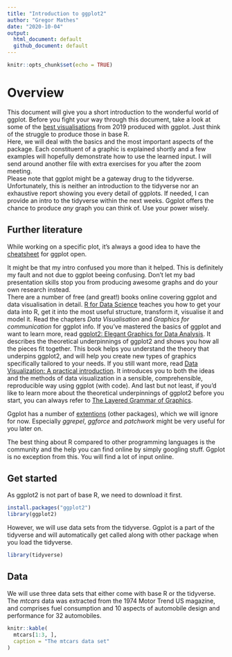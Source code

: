 ```yaml
---
title: "Introduction to ggplot2"
author: "Gregor Mathes"
date: "2020-10-04"
output:
  html_document: default
  github_document: default
---
```


```r
knitr::opts_chunk$set(echo = TRUE)
```

# Overview

This document will give you a short introduction to the wonderful world of ggplot. Before you fight your way through this document, take a look at some of the [best visualisations](https://cedricscherer.netlify.com/2019/12/30/best-tidytuesday-2019/) from 2019 produced with ggplot. Just think of the struggle to produce those in base R.  
Here, we will deal with the basics and the most important aspects of the package. Each constituent of a graphic is explained shortly and a few examples will hopefully demonstrate how to use the learned input.  I will send around another file with extra exercises for you after the zoom meeting.  
Please note that ggplot might be a gateway drug to the tidyverse. Unfortunately, this is neither an introduction to the tidyverse nor an exhaustive report showing you every detail of ggplots. If needed, I can provide an intro to the tidyverse within the next weeks. Ggplot offers the chance to produce *any* graph you can think of. Use your power wisely.


## Further literature  
  
While working on a specific plot, it's always a good idea to have the [cheatsheet](https://rstudio.com/wp-content/uploads/2015/03/ggplot2-cheatsheet.pdf) for ggplot open.  
  
It might be that my intro confused you more than it helped. This is definitely my fault and not due to ggplot beeing confusing. Don't let my bad presentation skills stop you from producing awesome graphs and do your own research instead.  
There are a number of free (and great!) books online covering ggplot and data visualisation in detail. [R for Data Science](https://r4ds.had.co.nz/) teaches you how to get your data into R, get it into the most useful structure, transform it, visualise it and model it. Read the chapters *Data Visualisation* and *Graphics for communication* for ggplot info. If you’ve mastered the basics of ggplot and want to learn more, read [ggplot2: Elegant Graphics for Data Analysis](https://ggplot2-book.org/index.html). It describes the theoretical underpinnings of ggplot2 and shows you how all the pieces fit together. This book helps you understand the theory that underpins ggplot2, and will help you create new types of graphics specifically tailored to your needs. If you still want more, read [Data Visualization: A practical introduction](http://socviz.co/). It introduces you to both the ideas and the methods of data visualization in a sensible, comprehensible, reproducible way using ggplot (with code). And last but not least, if you'd like to learn more about the theoretical underpinnings of ggplot2 before you start, you can always refer to [The Layered Grammar of Graphics](http://vita.had.co.nz/papers/layered-grammar.pdf).  
  
Ggplot has a number of [extentions](http://exts.ggplot2.tidyverse.org/gallery/) (other packages), which we will ignore for now. Especially *ggrepel*, *ggforce* and *patchwork* might be very useful for you later on.  
  
The best thing about R compared to other programming languages is the community and the help you can find online by simply googling stuff. Ggplot is no exception from this. You will find a lot of input online. 
  
  
## Get started
  
As ggplot2 is not part of base R, we need to download it first.
```r
install.packages("ggplot2")
library(ggplot2)
```
However, we will use data sets from the tidyverse. Ggplot is a part of the tidyverse and will automatically get called along with other package when you load the tidyverse. 
```r
library(tidyverse)
```


## Data  
  
We will use three data sets that either come with base R or the tidyverse.  
The *mtcars* data was extracted from the 1974 Motor Trend US magazine, and comprises fuel consumption and 10 aspects of automobile design and performance for 32 automobiles.  
```r
knitr::kable(
  mtcars[1:3, ], 
  caption = "The mtcars data set"
)
```


